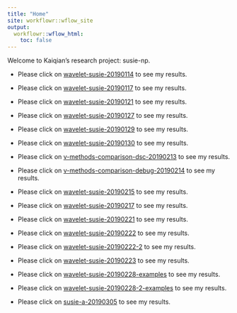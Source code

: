```yaml
---
title: "Home"
site: workflowr::wflow_site
output:
  workflowr::wflow_html:
    toc: false
---
```


Welcome to Kaiqian's research project: susie-np.

* Please click on [wavelet-susie-20190114](UDWT.html) to see my results.

* Please click on [wavelet-susie-20190117](wavelet-susie-20190117.html) to see my results.

* Please click on [wavelet-susie-20190121](wavelet-susie-20190121.html) to see my results.

* Please click on [wavelet-susie-20190127](wavelet-susie-20190127.html) to see my results.

* Please click on [wavelet-susie-20190129](wavelet-susie-20190129.html) to see my results.

* Please click on [wavelet-susie-20190130](wavelet-susie-20190130.html) to see my results.

* Please click on [v-methods-comparison-dsc-20190213](v_methods_comparison_dsc_20190213.html) to see my results.

* Please click on [v-methods-comparison-debug-20190214](v_methods_comparison_debug_20190214.html) to see my results.

* Please click on [wavelet-susie-20190215](wavelet-susie-20190215.html) to see my results.

* Please click on [wavelet-susie-20190217](wavelet-susie-20190217.html) to see my results.

* Please click on [wavelet-susie-20190221](wavelet-susie-20190221.html) to see my results.

* Please click on [wavelet-susie-20190222](wavelet-susie-20190222.html) to see my results.

* Please click on [wavelet-susie-20190222-2](wavelet-susie-20190222-2.html) to see my results.

* Please click on [wavelet-susie-20190223](wavelet-susie-20190223.html) to see my results.

* Please click on [wavelet-susie-20190228-examples](wavelet-susie-20190228.html) to see my results.

* Please click on [wavelet-susie-20190228-2-examples](wavelet-susie-20190228-2.html) to see my results.

* Please click on [susie-a-20190305](susie-a-20190305.html) to see my results.
